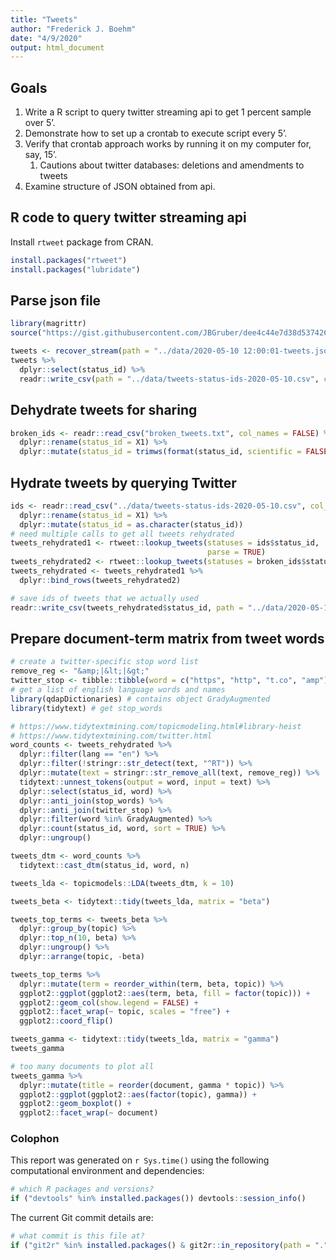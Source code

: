 ```yaml
---
title: "Tweets"
author: "Frederick J. Boehm"
date: "4/9/2020"
output: html_document
---
```



## Goals

1. Write a R script to query twitter streaming api to get 1 percent sample over 5'.
1. Demonstrate how to set up a crontab to execute script every 5'.
1. Verify that crontab approach works by running it on my computer for, say, 15'.
    1. Cautions about twitter databases: deletions and amendments to tweets
1. Examine structure of JSON obtained from api. 

## R code to query twitter streaming api

Install `rtweet` package from CRAN.

```r
install.packages("rtweet")
install.packages("lubridate")
```

## Parse json file

```r
library(magrittr)
source("https://gist.githubusercontent.com/JBGruber/dee4c44e7d38d537426f57ba1e4f84ab/raw/ab87bebb8d020c2f96c71a40a483dc96a4c80e54/recover_stream.R")
```


```r
tweets <- recover_stream(path = "../data/2020-05-10 12:00:01-tweets.json", verbose = TRUE) 
tweets %>%
  dplyr::select(status_id) %>%
  readr::write_csv(path = "../data/tweets-status-ids-2020-05-10.csv", col_names = FALSE)
```


## Dehydrate tweets for sharing

```r
broken_ids <- readr::read_csv("broken_tweets.txt", col_names = FALSE) %>%
  dplyr::rename(status_id = X1) %>%
  dplyr::mutate(status_id = trimws(format(status_id, scientific = FALSE)))
```

## Hydrate tweets by querying Twitter

```r
ids <- readr::read_csv("../data/tweets-status-ids-2020-05-10.csv", col_names = FALSE) %>%
  dplyr::rename(status_id = X1) %>%
  dplyr::mutate(status_id = as.character(status_id))
# need multiple calls to get all tweets rehydrated
tweets_rehydrated1 <- rtweet::lookup_tweets(statuses = ids$status_id, 
                                            parse = TRUE)
tweets_rehydrated2 <- rtweet::lookup_tweets(statuses = broken_ids$status_id, parse = TRUE)
tweets_rehydrated <- tweets_rehydrated1 %>%
  dplyr::bind_rows(tweets_rehydrated2)
```

```r
# save ids of tweets that we actually used
readr::write_csv(tweets_rehydrated$status_id, path = "../data/2020-05-10-analyzed-tweet-ids.csv", col_names = FALSE)
```


## Prepare document-term matrix from tweet words

```r
# create a twitter-specific stop word list
remove_reg <- "&amp;|&lt;|&gt;"
twitter_stop <- tibble::tibble(word = c("https", "http", "t.co", "amp"))
# get a list of english language words and names
library(qdapDictionaries) # contains object GradyAugmented
library(tidytext) # get stop_words
```

```r
# https://www.tidytextmining.com/topicmodeling.html#library-heist
# https://www.tidytextmining.com/twitter.html
word_counts <- tweets_rehydrated %>% 
  dplyr::filter(lang == "en") %>%
  dplyr::filter(!stringr::str_detect(text, "^RT")) %>%
  dplyr::mutate(text = stringr::str_remove_all(text, remove_reg)) %>%
  tidytext::unnest_tokens(output = word, input = text) %>%
  dplyr::select(status_id, word) %>%
  dplyr::anti_join(stop_words) %>%
  dplyr::anti_join(twitter_stop) %>%
  dplyr::filter(word %in% GradyAugmented) %>%
  dplyr::count(status_id, word, sort = TRUE) %>%
  dplyr::ungroup()
```

```r
tweets_dtm <- word_counts %>%
  tidytext::cast_dtm(status_id, word, n)
```

```r
tweets_lda <- topicmodels::LDA(tweets_dtm, k = 10)
```

```r
tweets_beta <- tidytext::tidy(tweets_lda, matrix = "beta")
```

```r
tweets_top_terms <- tweets_beta %>%
  dplyr::group_by(topic) %>%
  dplyr::top_n(10, beta) %>%
  dplyr::ungroup() %>%
  dplyr::arrange(topic, -beta)
```

```r
tweets_top_terms %>%
  dplyr::mutate(term = reorder_within(term, beta, topic)) %>%
  ggplot2::ggplot(ggplot2::aes(term, beta, fill = factor(topic))) +
  ggplot2::geom_col(show.legend = FALSE) +
  ggplot2::facet_wrap(~ topic, scales = "free") +
  ggplot2::coord_flip()
```

```r
tweets_gamma <- tidytext::tidy(tweets_lda, matrix = "gamma")
tweets_gamma
```

```r
# too many documents to plot all
tweets_gamma %>%
  dplyr::mutate(title = reorder(document, gamma * topic)) %>%
  ggplot2::ggplot(ggplot2::aes(factor(topic), gamma)) +
  ggplot2::geom_boxplot() +
  ggplot2::facet_wrap(~ document)
```





### Colophon

This report was generated on `r Sys.time()` using the following computational environment and dependencies: 

```r
# which R packages and versions?
if ("devtools" %in% installed.packages()) devtools::session_info()
```

The current Git commit details are:

```r
# what commit is this file at? 
if ("git2r" %in% installed.packages() & git2r::in_repository(path = ".")) git2r::repository(here::here())  
```
